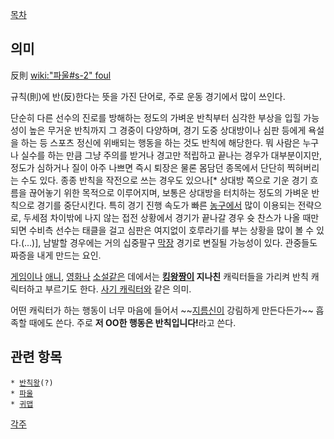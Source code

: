 [[목차]]
== 의미 ==
反則
[[wiki:"파울#s-2" foul]]

규칙(則)에 반(反)한다는 뜻을 가진 단어로, 주로 운동 경기에서 많이 쓰인다.

단순히 다른 선수의 진로를 방해하는 정도의 가벼운 반칙부터 심각한 부상을 입힐 가능성이 높은 무거운 반칙까지 그 경중이 다양하며, 경기 도중 상대방이나 심판 등에게 욕설을 하는 등 스포츠 정신에 위배되는 행동을 하는 것도 반칙에 해당한다. 뭐 사람은 누구나 실수를 하는 만큼 그냥 주의를 받거나 경고만 적립하고 끝나는 경우가 대부분이지만, 정도가 심하거나 질이 아주 나쁘면 즉시 퇴장은 물론 몸담던 종목에서 단단히 찍혀버리는 수도 있다.
종종 반칙을 작전으로 쓰는 경우도 있으나[* 상대방 쪽으로 기운 경기 흐름을 끊어놓기 위한 목적으로 이루어지며, 보통은 상대방을 터치하는 정도의 가벼운 반칙으로 경기를 중단시킨다. 특히 경기 진행 속도가 빠른 [[농구]]에서 많이 이용되는 전략으로, 두세점 차이밖에 나지 않는 접전 상황에서 경기가 끝나갈 경우 슛 찬스가 나올 때만 되면 수비측 선수는 태클을 걸고 심판은 여지없이 호루라기를 부는 상황을 많이 볼 수 있다.(...)], 남발할 경우에는 거의 십중팔구 [[막장]] 경기로 변질될 가능성이 있다. 관중들도 짜증을 내게 만드는 요인.

[[게임]]이나 [[애니]], [[영화]]나 [[소설]]같은 데에서는 '''[[킹왕짱]]이 지나친''' 캐릭터들을 가리켜 반칙 캐릭터하고 부르기도 한다. [[사기 캐릭터]]와 같은 의미. 

어떤 캐릭터가 하는 행동이 너무 마음에 들어서 ~~[[지름신]]이 강림하게 만든다든가~~ 흡족할 때에도 쓴다. 주로 '''저 OO한 행동은 반칙입니다!'''라고 쓴다.

== 관련 항목 ==
 * [[반칙왕]](?)
 * [[파울]]
 * [[귀맵]]

[[각주]]
